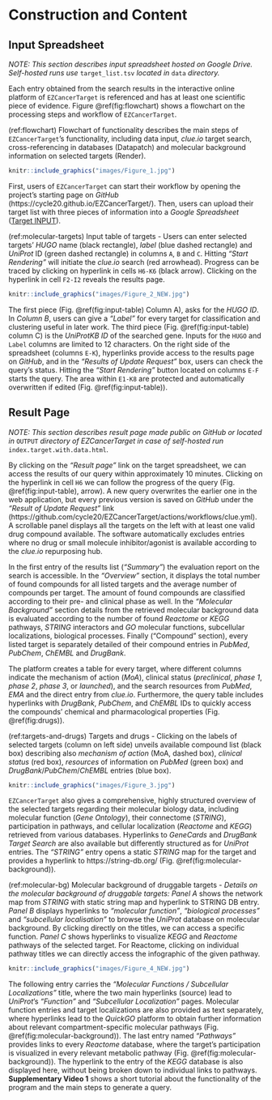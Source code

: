 # Construction and Content

## Input Spreadsheet

_NOTE: This section describes input spreadsheet hosted on Google Drive._
_Self-hosted runs use_ `target_list.tsv` _located in_ `data` _directory._

Each entry obtained from the search results in the interactive online
platform of `EZCancerTarget` is referenced and has at least one scientific
piece of evidence. Figure \@ref(fig:flowchart) shows a flowchart on
the processing steps and workflow of `EZCancerTarget`.

(ref:flowchart) Flowchart of functionality describes the main steps of `EZCancerTarget`’s functionality, including data input, _clue.io_ target search, cross-referencing in databases (Datapatch) and molecular background information on selected targets (Render).

```r
knitr::include_graphics("images/Figure_1.jpg")
```


First, users of
`EZCancerTarget` can start their workflow by opening the project's starting page on
_GitHub_ (https://cycle20.github.io/EZCancerTarget/). Then, users can upload their target
list with three pieces of information into a _Google Spreadsheet_
([Target INPUT](https://docs.google.com/spreadsheets/d/1oQtWxPJASB-WfwqnyBJr3woXmv03bu3iSzIrKyK2-t8/)).

(ref:molecular-targets) Input table of targets - Users can enter selected targets’ _HUGO_ name (black rectangle), _label_ (blue dashed rectangle) and _UniProt_ ID (green dashed rectangle) in columns `A`, `B` and `C`. Hitting _"Start Rendering"_ will initiate the _clue.io_ search (red arrowhead). Progress can be traced by clicking on hyperlink in cells `H6-K6` (black arrow). Clicking on the hyperlink in cell `F2-I2` reveals the results page.

```r
knitr::include_graphics("images/Figure_2_NEW.jpg")
```

The first piece (Fig. \@ref(fig:input-table) Column A), asks for the _HUGO ID_.
In _Column B_, users can give a _"Label"_ for every target for classification and
clustering useful in later work.
The third piece (Fig. \@ref(fig:input-table) column C) is the _UniProtKB ID_ of
the searched gene. Inputs for the `HUGO` and `Label` columns are limited to
12 characters. On the right side of the spreadsheet (columns `E-K`), hyperlinks
provide access to the results page on _GitHub_, and
in the _"Results of Update Request"_ box, users can check the query's status.
Hitting the _"Start Rendering"_ button located on columns `E-F` starts the query.
The area within `E1-K8` are protected and automatically overwritten if edited
(Fig. \@ref(fig:input-table)).

## Result Page

_NOTE: This section describes result page made public on GitHub or_
_located in_ `OUTPUT` _directory of EZCancerTarget in case of self-hosted run_
`index.target.with.data.html`.


By clicking on the _"Result page"_ link on the target spreadsheet, we can access
the results of our query within approximately 10 minutes. Clicking on
the hyperlink in cell `H6` we can follow the progress of the query
(Fig. \@ref(fig:input-table), arrow). A new query overwrites the earlier one in
the web application, but every previous version is saved on _GitHub_ under the
_"Result of Update Request"_ link
(https://github.com/cycle20/EZCancerTarget/actions/workflows/clue.yml).
A scrollable panel displays all the targets on the left with at least one valid
drug compound available. The software automatically excludes entries where no
drug or small molecule inhibitor/agonist is available according to the _clue.io_
repurposing hub. 


In the first entry of the results list (_"Summary"_) the evaluation report
on the search is accessible. In the _"Overview"_ section, it displays the total
number of found compounds for all listed targets and the average number of
compounds per target. The amount of found compounds are classified according to
their pre- and clinical phase as well. In the _"Molecular Background"_ section
details from the retrieved molecular background data is evaluated according to
the number of found _Reactome_ or _KEGG_ pathways, _STRING_ interactors and
_GO_ molecular functions, subcellular localizations, biological processes.
Finally ("Compound" section), every listed target is separately detailed of
their compound entries in _PubMed_, _PubChem_, _ChEMBL_ and _DrugBank_.


The platform creates a table for every target, where different columns indicate
the mechanism of action (_MoA_), clinical status (_preclinical_, _phase 1_,
_phase 2_, _phase 3_, or _launched_), and the search resources from _PubMed_,
_EMA_ and the direct entry from _clue.io_. Furthermore, the query table includes
hyperlinks with _DrugBank_, _PubChem_, and _ChEMBL_ IDs to quickly access
the compounds' chemical and pharmacological properties (Fig. \@ref(fig:drugs)).

(ref:targets-and-drugs) Targets and drugs - Clicking on the labels of selected targets (column on left side) unveils available compound list (black box) describing also _mechanism of action_ (MoA, dashed box), _clinical status_ (red box), _resources_ of information on _PubMed_ (green box) and _DrugBank_/_PubChem_/_ChEMBL_ entries (blue box).

```r
knitr::include_graphics("images/Figure_3.jpg")
```


`EZCancerTarget` also gives a comprehensive, highly structured overview of the
selected targets regarding their molecular biology data,
including molecular function (_Gene Ontology_), their connectome (_STRING_),
participation in pathways, and cellular localization (_Reactome_ and _KEGG_)
retrieved from various databases. Hyperlinks to _GeneCards_ and
_DrugBank Target Search_ are also available but differently structured as for
_UniProt_ entries. The _"STRING"_ entry opens a static _STRING_ map for
the target and provides a hyperlink to https://string-db.org/ (Fig. \@ref(fig:molecular-background)).

(ref:molecular-bg) Molecular background of druggable targets - _Details on the molecular background of druggable targets:_ _Panel A_ shows the network map from _STRING_ with static string map and hyperlink to STRING DB entry. _Panel B_ displays hyperlinks to _"molecular function"_, _"biological processes"_ and _"subcellular localisation"_ to browse the _UniProt_ database on molecular background. By clicking directly on the titles, we can access a specific function. _Panel C_ shows hyperlinks to visualize _KEGG_ and _Reactome_ pathways of the selected target. For Reactome, clicking on individual pathway titles we can directly access the infographic of the given pathway.

```r
knitr::include_graphics("images/Figure_4_NEW.jpg")
```


The following entry carries the _"Molecular Functions / Subcellular Localizations"_
title, where the two main hyperlinks (source) lead to _UniProt_'s _"Function"_ and
_"Subcellular Localization"_ pages. Molecular function entries and target
localizations are also provided as text separately, where hyperlinks lead to
the _QuickGO_ platform to obtain further information about relevant
compartment-specific molecular pathways (Fig. \@ref(fig:molecular-background)).
The last entry named _"Pathways"_ provides links to every _Reactome_ database,
where the target's participation is visualized in every relevant metabolic pathway
(Fig. \@ref(fig:molecular-background)). The hyperlink to
the entry of the _KEGG_ database is also displayed here, without being broken down
to individual links to pathways. **Supplementary Video 1** shows a short tutorial
about the functionality of the program and the main steps to generate a query.

